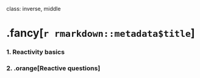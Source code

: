 
class: inverse, middle

# .fancy[`r rmarkdown::metadata$title`]

### 1. Reactivity basics
### 2. .orange[Reactive questions]

